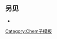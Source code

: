 <includeonly>{{chem/disp{{{a}}}{{{b}}}{{{c}}}|{{{1}}}}}</includeonly><noinclude>

==另见==
*{{lt|chem/2}}
[[Category:Chem子模板]]
</noinclude>